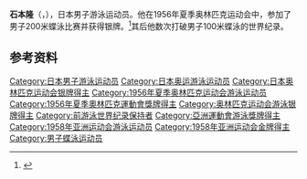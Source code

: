{{Infobox sportsperson
| name           = 石本隆
|show-medals=yes
|medaltemplates={{MedalSport | 男子[[游泳|游泳]]}}
{{MedalCountry | {{JPN}} }}
{{MedalCompetition|[[奥林匹克运动会|奥林匹克运动会]]}}
{{MedalSilver| [[1956年夏季奥林匹克运动会|1956年 墨尔本]] |[[1956年夏季奧林匹克運動會游泳比賽|200米蝶泳]]}}
}}

'''石本隆'''（{{jpn|j=石本 隆|hg=いしもと たかし|rm=Ishimoto Takashi}}，{{bd|1935年|4月6日|2009年|3月1日|}}），日本男子游泳运动员。他在1956年夏季奥林匹克运动会中，参加了男子200米蝶泳比赛并获得银牌。<ref name=db-olymp-1956SWI>{{cite web |url=http://www.databaseolympics.com/players/playerpage.htm?ilkid=ISHIMTAK01 |title=存档副本 |accessdate=2006-12-20  |deadurl=yes |archiveurl=https://web.archive.org/web/20070214000232/http://www.databaseolympics.com/players/playerpage.htm?ilkid=ISHIMTAK01 |archivedate=2007-02-14 }}</ref>其后他数次打破男子100米蝶泳的世界纪录。

== 参考资料 ==
{{Reflist}}

{{亚洲运动会游泳比赛男子100米蝶泳冠军}}
{{亚洲运动会游泳比赛男子200米蝶泳冠军}}

{{Authority control}}
{{DEFAULTSORT:Ishimoto Takashi}}
[[Category:日本男子游泳运动员|Category:日本男子游泳运动员]]
[[Category:日本奥运游泳运动员|Category:日本奥运游泳运动员]]
[[Category:日本奥林匹克运动会银牌得主|Category:日本奥林匹克运动会银牌得主]]
[[Category:1956年夏季奥林匹克运动会游泳运动员|Category:1956年夏季奥林匹克运动会游泳运动员]]
[[Category:1956年夏季奧林匹克運動會獎牌得主|Category:1956年夏季奧林匹克運動會獎牌得主]]
[[Category:奥林匹克运动会游泳银牌得主|Category:奥林匹克运动会游泳银牌得主]]
[[Category:前游泳世界纪录保持者|Category:前游泳世界纪录保持者]]
[[Category:亞洲運動會游泳獎牌得主|Category:亞洲運動會游泳獎牌得主]]
[[Category:1958年亚洲运动会游泳运动员|Category:1958年亚洲运动会游泳运动员]]
[[Category:1958年亚洲运动会金牌得主|Category:1958年亚洲运动会金牌得主]]
[[Category:男子蝶泳运动员|Category:男子蝶泳运动员]]